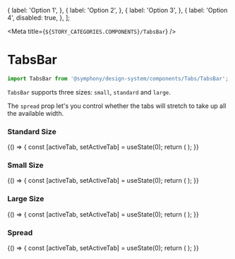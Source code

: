 
  {
    label: 'Option 1',
  },
  {
    label: 'Option 2',
  },
  {
    label: 'Option 3',
  },
  {
    label: 'Option 4',
    disabled: true,
  },
];

<Meta title={`${STORY_CATEGORIES.COMPONENTS}/TabsBar`} />

# TabsBar

```js
import TabsBar from '@symphony/design-system/components/Tabs/TabsBar';
```

`TabsBar` supports three sizes: `small`, `standard` and `large`.

The `spread` prop let's you control whether the tabs will stretch to take up all the available width.

### Standard Size

<Preview>
  <Story name="Standard">
    {() => {
      const [activeTab, setActiveTab] = useState(0);
      return (
        <TabsBar
          tabs={tabs}
          activeTabIndex={activeTab}
          onChange={setActiveTab}
          spread={false}
        />
      );
    }}
  </Story>
</Preview>

### Small Size

<Preview>
  <Story name="Small">
    {() => {
      const [activeTab, setActiveTab] = useState(0);
      return (
        <TabsBar
          tabs={tabs}
          size="small"
          activeTabIndex={activeTab}
          onChange={setActiveTab}
          spread={false}
        />
      );
    }}
  </Story>
</Preview>

### Large Size

<Preview>
  <Story name="Large">
    {() => {
      const [activeTab, setActiveTab] = useState(0);
      return (
        <TabsBar
          tabs={tabs}
          size="large"
          activeTabIndex={activeTab}
          onChange={setActiveTab}
          spread={false}
        />
      );
    }}
  </Story>
</Preview>

### Spread

<Preview>
  <Story name="Spread">
    {() => {
      const [activeTab, setActiveTab] = useState(0);
      return (
        <TabsBar
          tabs={tabs}
          size="large"
          activeTabIndex={activeTab}
          onChange={setActiveTab}
          spread={true}
        />
      );
    }}
  </Story>
</Preview>

